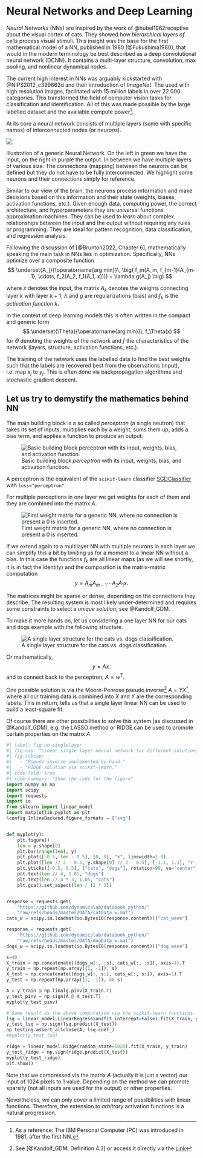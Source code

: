 # Neural Networks and Deep Learning {.unnumbered}

_Neural Networks_ (NNs) are inspired by the work of @hubel1962receptive about the visual cortex of cats.
They showed how _hierarchical layers of cells_ process visual stimuli.
This insight was the base for the first mathematical model of a NN, published in 1980 (@Fukushima1980), that would in the modern terminology be best described as a deep convolutional neural network (DCNN).
It contains a multi-layer structure, convolution, max pooling, and nonlinear dynamical nodes.

The current high interest in NNs was arguably kickstarted with @NIPS2012_c399862d and their introduction of _ImageNet_.
The used with high resolution images, facilitated with 15 million labels in over 22 000 categories.
This transformed the field of computer vision tasks for classification and identification.
All of this was made possible by the large labelled dataset and the available compute power[^cpower].

At its core a neural network consists of multiple layers (some with specific names) of interconnected nodes (or _neurons_).

:::: {#fig-nn-generic}

![](../_assets/nn/generic_nn)

Illustration of a generic Neural Network. On the left in green we have the input, on the right in purple the output. In between we have multiple layers of various size.
The connections (mapping) between the neurons can be defined but they do not have to be fully interconnected. We highlight some neurons and their connections simply for reference.
::::

Similar to our view of the brain, the neurons process information and make decisions based on this information and their state (weights, biases, activation functions, etc.).
Given enough data, computing power, the correct architecture, and hyperparameters they are universal functions approximation machines.
They can be used to _learn_ about complex relationships between the input and the output without requiring any rules or programming.
They are ideal for pattern recognition, data classification, and regression analysis.

Following the discussion of [@Brunton2022, Chapter 6], mathematically speaking the main task in NNs lies in optimization.
Specifically, NNs optimize over a composite function 
$$
\underset{A_j}{\operatorname{arg min}}\, \big( f_m(A_m, f_{m-1}(A_{m-1}, \cdots, f_2(A_2, f_1(A_1, x)))) + \lambda g(A_j) \big)
$$

where $x$ denotes the input, the matrix $A_k$ denotes the weights connecting layer $k$ with layer $k+1$, $\lambda$ and $g$ are regularizations (bias) and $f_k$ is the _activation function_ $k$. 

In the context of deep learning models this is often written in the compact and generic form
$$
\underset{\Theta}{\operatorname{arg min}}\, f_\Theta(x)
$$
for $\Theta$ denoting the weights of the network and $f$ the characteristics of the network (layers, structure, activation functions, etc.).

The training of the network uses the labelled data to find the best weights such that the labels are recovered best from the observations (input), i.e. map $x_j$ to $y_j$. 
This is often done via backpropagation algorithms and stochastic gradient descent. 

## Let us try to demystify the mathematics behind NN

The main building block is a so called _perceptron_ (a single neutron) that takes its set of inputs, multiplies each by a weight, sums them up, adds a bias term, and applies a function to produce an output.

![Basic building block _perceptron_ with its input, weights, bias, and activation function.](../_assets/nn/perceptron){#fig-nn-perceptron}

::: {.callout-note}
A perceptron is the equivalent of the `scikit-learn` classifier [SGDClassifier](https://scikit-learn.org/stable/modules/generated/sklearn.linear_model.SGDClassifier.html) with `loss="perceptron"`.
:::

For multiple perceptions in one layer we get weights for each of them and they are combined into the matrix $A$.

![First weight matrix for a generic NN, where no connection is present a 0 is inserted.](../_assets/nn/generic_matrices_dims){#fig-nn-metrices_dims}

If we extend again to a multilayer NN with multiple neurons in each layer we can simplify this a bit by limiting us for a moment to a linear NN without a bias.
In this case the functions $f_k$ are all linear maps (as we will see shortly, it is in fact the identity) and the composition is the matrix-matrix computation
$$
y = A_m A_{m-1} \cdots A_2 A_1 x.
$$

The matrices might be sparse or dense, depending on the connections they describe.
The resulting system is most likely under-determined and requires some constraints to select a _unique solution_, see @Kandolf_GDM.

To make it more hands on, let us considering a one layer NN for our cats and dogs example with the following structure.

![A single layer structure for the cats vs. dogs classification.](../_assets/nn/cats_vs_dogs){#fig-nn-cvd}

Or mathematically,
$$
y = A x.
$$
and to connect back to the perceptron, $A = w^\mathsf{T}$.

One possible solution is via the Moore-Penrose pseudo inverse[^pinv] $A = Y X^\dagger$, where all our training data is combined into $X$ and $Y$ are the corresponding labels.
This in return, tells us that a single layer linear NN can be used to build a least-square fit.

Of course there are other possibilities to solve this system (as discussed in @Kandolf_GDM), e.g. the LASSO method or RIDGE can be used to promote certain properties on the matrix $A$.

```python
#| label: fig-nn-singlelayer
#| fig-cap: "Linear single layer neural network for different solutions of the resulting system."
#| fig-subcap: 
#|   - "Pseudo inverse implemented by hand."
#|   - "RIDGE solution via scikit-learn."
#| code-fold: true
#| code-summary: "Show the code for the figure"
import numpy as np
import scipy
import requests
import io
from sklearn import linear_model
import matplotlib.pyplot as plt
%config InlineBackend.figure_formats = ["svg"]


def myplot(y):
    plt.figure()
    len = y.shape[0]
    plt.bar(range(len), y)
    plt.plot([-0.5, len - 0.5], [0, 0], "k", linewidth=1.0)
    plt.plot([len // 2 - 0.5, y.shape[0] // 2 - 0.5], [-1.1, 1.1], "r-.", linewidth=3)
    plt.yticks([-0.5, 0.5], ["cats", "dogs"], rotation=90, va="center")
    plt.text(len // 4, 1.05, "dogs")
    plt.text(len // 4 * 3, 1.05, "cats")
    plt.gca().set_aspect(len / (2 * 3))


response = requests.get(
    "https://github.com/dynamicslab/databook_python/"
    "raw/refs/heads/master/DATA/catData_w.mat")
cats_w = scipy.io.loadmat(io.BytesIO(response.content))["cat_wave"]

response = requests.get(
    "https://github.com/dynamicslab/databook_python/"
    "raw/refs/heads/master/DATA/dogData_w.mat")
dogs_w = scipy.io.loadmat(io.BytesIO(response.content))["dog_wave"]

s=40
X_train = np.concatenate((dogs_w[:, :s], cats_w[:, :s]), axis=1).T
y_train = np.repeat(np.array([1, -1]), s)
X_test = np.concatenate((dogs_w[:, s:], cats_w[:, s:]), axis=1).T
y_test = np.repeat(np.array([1, -1]), 80-s)

A = y_train @ np.linalg.pinv(X_train.T)
y_test_pinv = np.sign(A @ X_test.T)
myplot(y_test_pinv)

# Same result as the above computation via the scikit-learn functions.
lsq = linear_model.LinearRegression(fit_intercept=False).fit(X_train, y_train)
y_test_lsq = np.sign(lsq.predict(X_test))
np.testing.assert_allclose(A, lsq.coef_)
#myplot(y_test_lsq)

ridge = linear_model.Ridge(random_state=6020).fit(X_train, y_train)
y_test_ridge = np.sign(ridge.predict(X_test))
myplot(y_test_ridge)
plt.show()
```

Note that we compressed via the matrix $A$ (actually it is just a vector) our input of 1024 pixels to 1 value.
Depending on the method we can promote sparsity (not all inputs are used for the output) or other properties. 

Nevertheless, we can only cover a limited range of possibilities with linear functions.
Therefore, the extension to _arbitrary_ activation functions is a natural progression. 


[^cpower]: As a reference: The IBM Personal Computer (PC) was introduced in 1981, after the first NN.
[^pinv]: See [@Kandolf_GDM, Definition 4.3] or access it directly via the [Link](https://kandolfp.github.io/MECH-M-DUAL-1-DBM/matrixdc/svd.html#def-pinv)